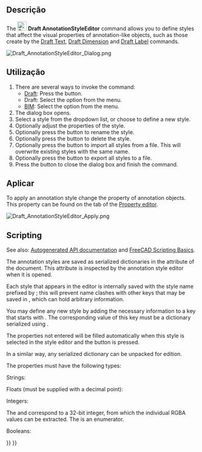 <languages/>

<div class="mw-translate-fuzzy">
{{Docnav
|[[Draft_Label/pt-br|Etiqueta]]
|[[Draft_Move/pt-br|Mover]]
|[[Draft_Workbench/pt-br|Draft]]
|IconL=Draft_Label.svg 
|IconR=Draft_Move.svg 
|IconC=Workbench_Draft.svg
}}
</div>

{{GuiCommand
|Name=Draft AnnotationStyleEditor
|MenuLocation=Annotation → Annotation styles...<br>Manage → Annotation styles...
|Workbenches=[[Draft_Workbench|Draft]], [[BIM_Workbench|BIM]]
|SeeAlso=[[Draft_Text|Draft Text]], [[Draft_Label|Draft Label]], [[Draft_Dimension|Draft Dimension]]
|Version=0.19
}}

<span id="Description"></span>
==Descrição==

The [[Image:Draft_AnnotationStyleEditor.svg|24px]] '''Draft AnnotationStyleEditor''' command allows you to define styles that affect the visual properties of annotation-like objects, such as those create by the [[Draft_Text|Draft Text]], [[Draft_Dimension|Draft Dimension]] and [[Draft_Label|Draft Label]] commands.

[[File:Draft_AnnotationStyleEditor_Dialog.png]]
{{Caption|The Annotation Styles Editor dialog box}}

<span id="Usage"></span>
== Utilização ==

# There are several ways to invoke the command:
#* [[Draft_Workbench|Draft]]: Press the {{Button|[[Image:Draft_AnnotationStyleEditor.svg|16px]] [[Draft_AnnotationStyleEditor|Annotation styles...]]}} button.
#* Draft: Select the {{MenuCommand|Annotation → [[Image:Draft_AnnotationStyleEditor.svg|16px]] Annotation styles...}} option from the menu.
#* [[BIM_Workbench|BIM]]: Select the {{MenuCommand|Manage → [[Image:Draft_AnnotationStyleEditor.svg|16px]] Annotation styles...}} option from the menu.
# The {{MenuCommand|Annotation Styles Editor}} dialog box opens.
# Select a style from the {{MenuCommand|Style name}} dropdown list, or choose {{Value|Add new...}} to define a new style.
# Optionally adjust the properties of the style.
# Optionally press the {{Button|[[File:Accessories-text-editor.svg|16px]] Rename}} button to rename the style.
# Optionally press the {{Button|[[File:Edit_Cancel.svg|16px]] Delete}} button to delete the style.
# Optionally press the {{Button|[[File:Std_Import.svg|16px]]}} button to import all styles from a {{FileName|.json}} file. This will overwrite existing styles with the same name.
# Optionally press the {{Button|[[File:Std_Export.svg|16px]]}} button to export all styles to a {{FileName|.json}} file.
# Press the {{Button|OK}} button to close the dialog box and finish the command.

<span id="Apply"></span>
== Aplicar ==

To apply an annotation style change the {{PropertyView|Annotation Style}} property of annotation objects. This property can be found on the {{MenuCommand|View}} tab of the [[Property_editor|Property editor]].

[[File:Draft_AnnotationStyleEditor_Apply.png]]
{{Caption|Selecting an annotation style}}

== Scripting ==

See also: [https://freecad.github.io/SourceDoc/ Autogenerated API documentation] and [[FreeCAD Scripting Basics|FreeCAD Scripting Basics]].

The annotation styles are saved as serialized dictionaries in the {{incode|Meta}} attribute of the document. This attribute is inspected by the annotation style editor when it is opened.

{{Code|code=
>>> print(App.ActiveDocument.Meta["Draft_Style_Text red"])
{"ArrowSize": 2.0, "ArrowType": 0, "Decimals": 2, "DimOvershoot": 4.0, "ExtLines": 0.0, "ExtOvershoot": 4.0, "FontName": "DejaVu Sans", "FontSize": 10.0, "LineColor": 255, "LineSpacing": 1.0, "LineWidth": 2, "ScaleMultiplier": 1.0, "ShowLine": true, "ShowUnit": false, "TextColor": 4278190335, "TextSpacing": 3.0, "UnitOverride": ""}
}}

Each style that appears in the editor is internally saved with the style name prefixed by {{incode|Draft_Style_}}; this will prevent name clashes with other keys that may be saved in {{incode|Meta}}, which can hold arbitrary information.

You may define any new style by adding the necessary information to a key that starts with {{incode|Draft_Style_}}. The corresponding value of this key must be a dictionary serialized using {{incode|json}}.

{{Code|code=
import json

meta = App.ActiveDocument.Meta
props = {"ArrowSize": 7.0, "LineWidth": 6}
meta["Draft_Style_Thick_lines"] = json.dumps(props)
App.ActiveDocument.Meta = meta
}}

The properties not entered will be filled automatically when this style is selected in the style editor and the {{Button|OK}} button is pressed.

In a similar way, any serialized dictionary can be unpacked for edition.

{{Code|code=
import json

meta = App.ActiveDocument.Meta
new_dict = json.loads(meta["Draft_Style_Thick_lines"])
}}

The properties must have the following types:

Strings:

{{Code|code=
props = {
    "FontName": "DejaVu Sans",
    "UnitOverride": ""
}
}}

Floats (must be supplied with a decimal point):

{{Code|code=
props = {
    "ArrowSize": 2.0,
    "DimOvershoot": 4.0,
    "ExtLines": 0.0,
    "ExtOvershoot": 4.0
    "FontSize": 10.0,
    "LineSpacing": 1.0,
    "ScaleMultiplier": 1.0,
    "TextSpacing": 3.0
}
}}

Integers:

{{Code|code=
props = {
    "ArrowType": 0,
    "Decimals": 2,
    "LineColor": 255,
    "LineWidth": 2,
    "TextColor": 4278190335
}
}}

The {{Incode|TextColor}} and {{Incode|LineColor}} correspond to a 32-bit integer, from which the individual RGBA values can be extracted. The {{Incode|ArrowType}} is an enumerator.

Booleans:

{{Code|code=
props = {
    "ShowLine": true
    "ShowUnit": false,
}
}}


<div class="mw-translate-fuzzy">
{{Docnav
|[[Draft_Label/pt-br|Etiqueta]]
|[[Draft_Move/pt-br|Mover]]
|[[Draft_Workbench/pt-br|Draft]]
|IconL=Draft_Label.svg 
|IconR=Draft_Move.svg 
|IconC=Workbench_Draft.svg
}}
</div>

{{Draft Tools navi{{#translation:}}}}
{{Userdocnavi{{#translation:}}}}